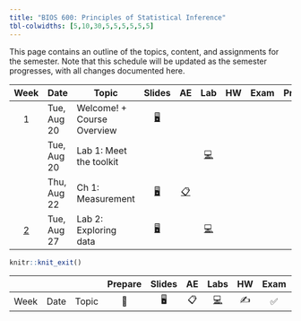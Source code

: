 ```yaml
---
title: "BIOS 600: Principles of Statistical Inference"
tbl-colwidths: [5,10,30,5,5,5,5,5,5]
---
```


This page contains an outline of the topics, content, and assignments for the semester. Note that this schedule will be updated as the semester progresses, with all changes documented here.

::: column-screen-inset-right
| Week     | Date  | Topic  |  Slides | AE |  Lab  | HW   |  Exam  |  Project  |
|:------:|--------|--------|:------:|:------:|:------:|:------:|:------:|:------:|
|  1  | Tue, Aug 20 | Welcome! + Course Overview                                                                 |        [🖥️](/slides/lec-1.html "lecture 1s"){aria-label="s"}    |                |       |    |     |    |
|    | Tue, Aug 20 | Lab 1: Meet the toolkit                        |        |          |    [💻](/labs/lab-1.html "Lab 1 Instructions"){aria-label="Lab 1 instructions"}    |  |    |  |
|    | Thu, Aug 22 | Ch 1: Measurement   | [🖥️](/slides/lec2-measure-ch1-speaker.html "Lecture slides"){aria-label="Lecture 1 slides"} |       [📋](/ae/ae-0-movies.html "Application exercise"){aria-label="Application Exercise 0 instructions"}       |                                                                                                                                                                                                         |                                                                                                                                                                                |                                                            |                                                                                                                                                                                                                                                                                                                                                                                                                                                                                                                                                                                                                                                      |
|  [2](/weeks/week-2.html)  | Tue, Aug 27 | Lab 2: Exploring data                                                                  |              [🖥️](/slides/lab-1.html "Lab slides"){aria-label="Lab 1 slides"}               |                                                                                                                 |                                                               [💻](/labs/lab-1.html "Lab instructions"){aria-label="Lab 1 instructions"}                                                                |                                                                                                                                                                                |                                                            |                                                                                                                                                                                                                                                                                                                                                                                                                                                                                                                                                                                                                                                      |

:::

```r
knitr::knit_exit()
```

|      |      |       | Prepare | Slides | AE  |                                                    Labs                                                    | HW  | Exam | Project |
|--------|--------|--------|:------:|:------:|:------:|:------:|:------:|:------:|:------:|
| Week | Date | Topic |   📖    |   🖥️   | 📋  | [💻](https://sakai.duke.edu/samigo-app/servlet/Login?id=6fa7ebf3-01af-42a6-91ba-3e813d3901221641094171786) | ✍️  |  ✅  |   📂    |
